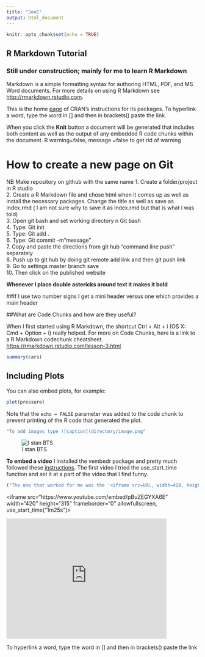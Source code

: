 ```yaml
---
title: "JenC"
output: html_document
---
```


```r
knitr::opts_chunk$set(echo = TRUE)
```

## R Markdown Tutorial 
### **Still under construction**; mainly for me to learn R Markdown 


Markdown is a simple formatting syntax for authoring HTML, PDF, and MS Word documents. For more details on using R Markdown see <http://rmarkdown.rstudio.com>.

This is the home [page](https://cran.r-project.org/web/packages/available_packages_by_name.html#available-packages-P) of CRAN's instructions for its packages. To hyperlink a word, type the word in [] and then in brackets() paste the link.  

When you click the **Knit** button a document will be generated that includes both content as well as the output of any embedded R code chunks within the document. 
R warning=false, message =false to get rid of warning  

# **How to create a new page on Git**
NB Make repository on github with the same name
1.	Create a folder/project in R studio  
2.  Create a R Markdown file and chose html when it comes up as well as install the necessary packages. Change the title as well as save as index.rmd ( I am not sure why to save it as index.rmd but that is what i was told)  
3.	Open git bash and set working directory n Git bash  
4.	Type: Git init  
5.	Type: Git add .  
6.	Type: Git commit -m”message”  
7.	Copy and paste the directions from git hub “command line push” separately  
8.	Push up to git hub by doing git remote add link and then git push link  
9.	Go to settings master branch save  
10.	Then click on the published website  

**Whenever I place double astericks around text it makes it bold**

##If I use two number signs I get a mini header versus one which provides a main header

##What are Code Chunks and how are they useful?

When I first started using R Markdown, the shortcut Ctrl + Alt + i (OS X: Cmd + Option + i) really helped.  For more on Code Chunks, here is a link to a R Markdown codechunk cheatsheet. 
<https://rmarkdown.rstudio.com/lesson-3.html>

```r
summary(cars)
```

## Including Plots

You can also embed plots, for example:

```r
plot(pressure)
```

Note that the `echo = FALSE` parameter was added to the code chunk to prevent printing of the R code that generated the plot.
 
```r

"To add images type ![caption](directory/image.png"
```
 

![I stan BTS](/users/jen/desktop/trials/Bts.png)


 **To embed a video**
 I installed the vembedr package and pretty much followed these [instructions](https://github.com/ijlyttle/vembedr). 
The first video I tried the use_start_time function and set it at a part of the video that I find funny.  

```r
("The one that worked for me was the '<iframe src=URL, width=420, height=315, frameborder=0, allowfullscreen, use_start_time(ms)> </iframe>' option with double quotations around each answer")
```
 
<iframe src="https://www.youtube.com/embed/pBuZEGYXA6E" width="420" height="315" frameborder="0" allowfullscreen, use_start_time("1m25s")> </iframe>

<iframe src="https://www.youtube.com/embed/pBuZEGYXA6E" width="420" height="315" frameborder="0" allowfullscreen> </iframe>


 To hyperlink a word, type the word in [] and then in brackets() paste the link

